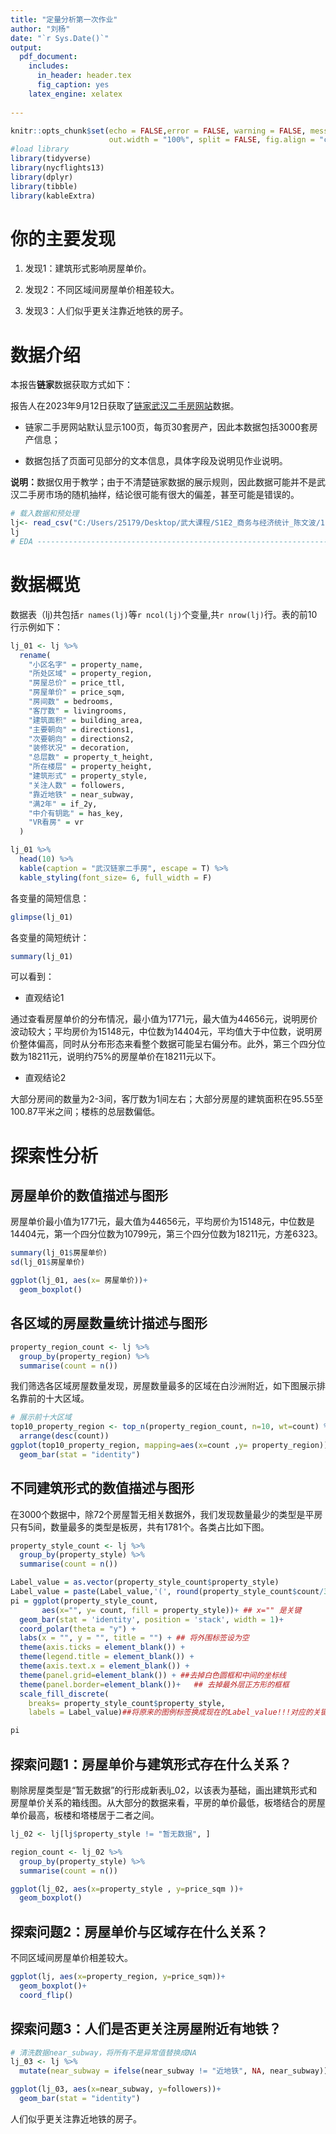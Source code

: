 ---
title: "定量分析第一次作业"
author: "刘杨"
date: "`r Sys.Date()`"
output:
  pdf_document:
    includes:
      in_header: header.tex
      fig_caption: yes
    latex_engine: xelatex
    
---

```{r setup, include = FALSE,echo = FALSE}
knitr::opts_chunk$set(echo = FALSE,error = FALSE, warning = FALSE, message = FALSE,
                      out.width = "100%", split = FALSE, fig.align = "center")
#load library
library(tidyverse)
library(nycflights13)
library(dplyr)
library(tibble)
library(kableExtra)
```

# 你的主要发现

1. 发现1：建筑形式影响房屋单价。

1. 发现2：不同区域间房屋单价相差较大。
  
1. 发现3：人们似乎更关注靠近地铁的房子。

# 数据介绍

本报告**链家**数据获取方式如下：
    
报告人在2023年9月12日获取了[链家武汉二手房网站](https://wh.lianjia.com/ershoufang/)数据。
    
- 链家二手房网站默认显示100页，每页30套房产，因此本数据包括3000套房产信息；

    
- 数据包括了页面可见部分的文本信息，具体字段及说明见作业说明。

 **说明：**数据仅用于教学；由于不清楚链家数据的展示规则，因此数据可能并不是武汉二手房市场的随机抽样，结论很可能有很大的偏差，甚至可能是错误的。

```{r message=FALSE, warning=FALSE, include=FALSE}
# 载入数据和预处理
lj<- read_csv("C:/Users/25179/Desktop/武大课程/S1E2_商务与经济统计_陈文波/1st_assignment_eda-aspirin1043-main/data/2023-09-12_cleaned.csv")
lj
# EDA ---------------------------------------------------------------------
```

# 数据概览

数据表（lj)共包括`r names(lj)`等`r ncol(lj)`个变量,共`r nrow(lj)`行。表的前10行示例如下：

```{r include=FALSE}
lj_01 <- lj %>%
  rename(
    "小区名字" = property_name,
    "所处区域" = property_region,
    "房屋总价" = price_ttl,
    "房屋单价" = price_sqm,
    "房间数" = bedrooms,
    "客厅数" = livingrooms,
    "建筑面积" = building_area,
    "主要朝向" = directions1,
    "次要朝向" = directions2,
    "装修状况" = decoration,
    "总层数" = property_t_height,
    "所在楼层" = property_height,
    "建筑形式" = property_style,
    "关注人数" = followers,
    "靠近地铁" = near_subway,
    "满2年" = if_2y,
    "中介有钥匙" = has_key,
    "VR看房" = vr
  )
```

```{r echo=FALSE}
lj_01 %>% 
  head(10) %>%
  kable(caption = "武汉链家二手房", escape = T) %>% 
  kable_styling(font_size= 6, full_width = F)
```

各变量的简短信息：
```{r echo=FALSE}
glimpse(lj_01)
```

各变量的简短统计：
```{r echo=FALSE}
summary(lj_01)
```


可以看到：

- 直观结论1

通过查看房屋单价的分布情况，最小值为1771元，最大值为44656元，说明房价波动较大；平均房价为15148元，中位数为14404元，平均值大于中位数，说明房价整体偏高，同时从分布形态来看整个数据可能呈右偏分布。此外，第三个四分位数为18211元，说明约75%的房屋单价在18211元以下。

- 直观结论2

大部分房间的数量为2-3间，客厅数为1间左右；大部分房屋的建筑面积在95.55至100.87平米之间；楼栋的总层数偏低。


# 探索性分析

## 房屋单价的数值描述与图形

房屋单价最小值为1771元，最大值为44656元，平均房价为15148元，中位数是14404元，第一个四分位数为10799元，第三个四分位数为18211元，方差6323。

```{r include=FALSE}
summary(lj_01$房屋单价)
sd(lj_01$房屋单价)
```

```{r echo=FALSE}
ggplot(lj_01, aes(x= 房屋单价))+
  geom_boxplot()
```

## 各区域的房屋数量统计描述与图形

```{r include=FALSE}
property_region_count <- lj %>%
  group_by(property_region) %>%
  summarise(count = n())
```
我们筛选各区域房屋数量发现，房屋数量最多的区域在白沙洲附近，如下图展示排名靠前的十大区域。
```{r echo=FALSE}
# 展示前十大区域
top10_property_region <- top_n(property_region_count, n=10, wt=count) %>%
  arrange(desc(count))
ggplot(top10_property_region, mapping=aes(x=count ,y= property_region))+
  geom_bar(stat = "identity")
```

## 不同建筑形式的数值描述与图形

在3000个数据中，除72个房屋暂无相关数据外，我们发现数量最少的类型是平房只有5间，数量最多的类型是板房，共有1781个。各类占比如下图。

```{r include=FALSE}
property_style_count <- lj %>%
  group_by(property_style) %>%
  summarise(count = n())
```

```{r echo=FALSE}

Label_value = as.vector(property_style_count$property_style)
Label_value = paste(Label_value,'(', round(property_style_count$count/3000 * 100, 1), '%)', sep = '')
pi = ggplot(property_style_count,
       aes(x="", y= count, fill = property_style))+ ## x="" 是关键
  geom_bar(stat = 'identity', position = 'stack', width = 1)+
  coord_polar(theta = "y") +
  labs(x = "", y = "", title = "") + ## 将外围标签设为空
  theme(axis.ticks = element_blank()) + 
  theme(legend.title = element_blank()) +
  theme(axis.text.x = element_blank()) +
  theme(panel.grid=element_blank()) + ##去掉白色圆框和中间的坐标线
  theme(panel.border=element_blank())+   ## 去掉最外层正方形的框框
  scale_fill_discrete(
    breaks= property_style_count$property_style,
    labels = Label_value)##将原来的图例标签换成现在的Label_value!!!对应的关键一步！！

pi
```

## 探索问题1：房屋单价与建筑形式存在什么关系？

剔除房屋类型是“暂无数据”的行形成新表lj_02，以该表为基础，画出建筑形式和房屋单价关系的箱线图。从大部分的数据来看，平房的单价最低，板塔结合的房屋单价最高，板楼和塔楼居于二者之间。
```{r echo=FALSE}
lj_02 <- lj[lj$property_style != "暂无数据", ]

region_count <- lj_02 %>%
  group_by(property_style) %>%
  summarise(count = n())

ggplot(lj_02, aes(x=property_style , y=price_sqm ))+
  geom_boxplot()
```

## 探索问题2：房屋单价与区域存在什么关系？

不同区域间房屋单价相差较大。
```{r echo=FALSE}
ggplot(lj, aes(x=property_region, y=price_sqm))+
  geom_boxplot()+
  coord_flip()
```

## 探索问题3：人们是否更关注房屋附近有地铁？

```{r echo=FALSE}
# 清洗数据near_subway，将所有不是异常值替换成NA
lj_03 <- lj %>%
  mutate(near_subway = ifelse(near_subway != "近地铁", NA, near_subway))

ggplot(lj_03, aes(x=near_subway, y=followers))+
  geom_bar(stat = "identity")
```
人们似乎更关注靠近地铁的房子。


